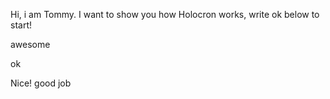 
Hi, i am Tommy. I want to show you how Holocron works, write ok below to start! 

awesome

ok

Nice! good job 